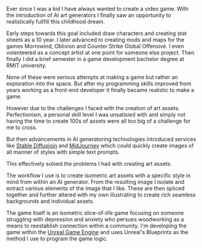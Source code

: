 
<MDXImage
  src="/images/projects/untitled-game/untitled-game_scene-1.jpg"
  width={1140}
  aspectRatio="6/3"
  zoom="1.45"
  priority
  wide
  layout="responsive"
  alt=""
  caption="This work in progress image was created with over 30 seperated AI generated images spliced together with additional illustrating from myself to fill in spaces and to correct inconsistencies in the AIs output."
/>

Ever since I was a kid I have always wanted to create a video game. With the introduction of AI art generators I finally saw an opportunity to realistically fullfill this childhood dream.

Early steps towards this goal included draw characters and creating stat sheets as a 10 year. I later advanced to creating mods and maps for the games Morrowind, Oblivion and Counter Strike Global Offensive. I even volenteered as a concept artist at one point for someone else project. Then finally I did a brief semester in a game development bachelor degree at RMIT university.

<MDXVideo
  src="/video/game_prototype_01.mp4"
  width={680}
  aspectRatio="17/10"
  caption="An early prototype testing some fundamental systems. Most notably how ordering of sprites is handled to let characters move infront and behind objects placed in the environment and a system to apply fake shadows onto a character."
  showMuteButton
/>

None of these were serious attempts at making a game but rather an exploration into the space. But after my programming skills improved from years working as a front-end developer it finally became realistic to make a game.

However due to the challenges I faced with the creation of art assets. Perfectionism, a personal skill level I was unsatisied with and simply not having the time to create 100s of assets were all too big of a challenge for me to cross.

<MDXImage
  src="/images/projects/untitled-game/untitled-game_character-sheet-01.jpg"
  height={512}
  width={416}
  aspectRatio="4/5"
  float="right"
  alt="sdfsf"
  caption="In-game prototype"
/>

But then advancements in AI generatoring technologies introduced services like [Stable Diffusioin](https://stablediffusionweb.com/) and [MidJourney](https://www.midjourney.com/home) which could quickly create images of all manner of styles with simple text prompts.

This effectively solved the problems I had with creating art assets.

The workflow I use is to create isometric art assets with a specific style in mind from within an AI generator. From the resulting image I isolate and extract various elements of the image that I like. These are then spliced together and further altered with my own illustrating to create rich seamless backgrounds and individual assets.

The game itself is an isometric slice-of-life game focusing on someone struggling with depression and anxiety who persues woodworking as a means to reestablish connection within a community. I'm developing the game within the [Unreal Game Engine](https://www.unrealengine.com/en-US) and uses Unreal's Blueprints as the method I use to program the game logic.

<MDXImage
  src="/images/projects/untitled-game/untitled-game_character-sheet-01.jpg"
  height={512}
  width={680}
  aspectRatio="9/5"
  alt=""
  caption="Unaltered AI generated character sheet."
/>

